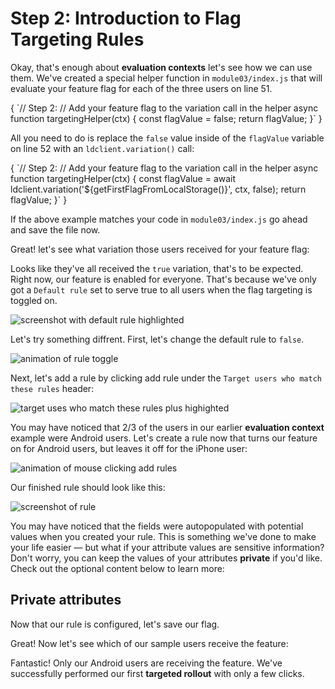 
# Step 2: Introduction to Flag Targeting Rules

Okay, that's enough about **evaluation contexts** let's see how we can use them. We've created a special helper function in `module03/index.js` that will evaluate your feature flag for each of the three users on line 51.

<SyntaxHighlighter showLineNumbers="false" startingLineNumber={49} language="javascript" style={docco}>
{
`// Step 2:
// Add your feature flag to the variation call in the helper
async function targetingHelper(ctx) {
  const flagValue = false;
  return flagValue;
}`
}
</SyntaxHighlighter>

All you need to do is replace the `false` value inside of the `flagValue` variable on line 52 with an `ldclient.variation()` call:

<SyntaxHighlighter showLineNumbers="false" startingLineNumber={49} language="javascript" style={docco}>
{
`// Step 2:
// Add your feature flag to the variation call in the helper
async function targetingHelper(ctx) {
  const flagValue = await ldclient.variation('${getFirstFlagFromLocalStorage()}', ctx, false);
  return flagValue;
}`
}
</SyntaxHighlighter>

If the above example matches your code in `module03/index.js` go ahead and save the file now.

Great! let's see what variation those users received for your feature flag:

<UserTargetingModule moduleId={3} />

Looks like they've all received the `true` variation, that's to be expected. Right now, our feature is enabled for everyone. That's because we've only got a `Default rule` set to serve true to all users when the flag targeting is toggled on.

![screenshot with default rule highlighted](/images/default-rule-no-targets.png)

Let's try something diffrent. First, let's change the default rule to `false`.

![animation of rule toggle](/images/toggling-default-rule.gif)

Next, let's add a rule by clicking add rule under the `Target users who match these rules` header:

![target uses who match these rules plus highighted](/images/add-rules-button.png)

You may have noticed that 2/3 of the users in our earlier **evaluation context** example were Android users. Let's create a rule now that turns our feature on for Android users, but leaves it off for the iPhone user:

![animation of mouse clicking add rules](/images/create-targeting-rule.gif)

Our finished rule should look like this:

![screenshot of rule](/images/targeting-rule-android-users.png)

You may have noticed that the fields were autopopulated with potential values when you created your rule. This is something we've done to make your life easier — but what if your attribute values are sensitive information? Don't worry, you can keep the values of your attributes **private** if you'd like. Check out the optional content below to learn more:

<OptionalContent><h2>Private attributes</h2></OptionalContent>

Now that our rule is configured, let's save our flag.

Great! Now let's see which of our sample users receive the feature:

<UserTargetingModule moduleId={3} />

Fantastic! Only our Android users are receiving the feature. We've successfully performed our first **targeted rollout** with only a few clicks.